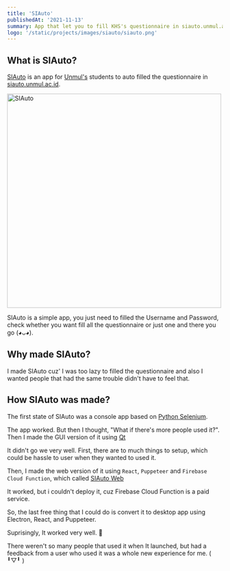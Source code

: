 ```yaml
---
title: 'SIAuto'
publishedAt: '2021-11-13'
summary: App that let you to fill KHS's questionnaire in siauto.unmul.ac.id
logo: '/static/projects/images/siauto/siauto.png'
---
```


## What is SIAuto?

[SIAuto](https://siauto.dalamkotak.com) is an app for [Unmul's](https://unmul.ac.id) students to auto filled the questionnaire in [siauto.unmul.ac.id](https://sia.unmul.ac.id).

<Image
  src="/static/projects/images/siauto/siauto-app.png"
  width="500"
  height="500"
  alt="SIAuto"
  prority
/>

SIAuto is a simple app, you just need to filled the Username and Password, check whether you want fill all the questionnaire or just one
and there you go (◕ᴗ◕).

## Why made SIAuto?

I made SIAuto cuz' I was too lazy to filled the questionnaire and also I wanted people that had the same trouble didn't have to feel that.

## How SIAuto was made?

The first state of SIAuto was a console app based on [Python Selenium](https://github.com/oktoala/siauto-fill-kuesioner).

The app worked. But then I thought, "What if there's more people used it?". Then I made the GUI version of it using [Qt](https://doc.qt.io/qtforpython/)

It didn't go we very well. First, there are to much things to setup, which could be hassle to user when they wanted to used it.

Then, I made the web version of it using `React`, `Puppeteer` and `Firebase Cloud Function`, which called [SIAuto Web](https://github.com/oktoala/sia-auto-web)

It worked, but i couldn't deploy it, cuz Firebase Cloud Function is a paid service.

So, the last free thing that I could do is convert it to desktop app using Electron, React, and Puppeteer.

Suprisingly, It worked very well. 🥳

There weren't so many people that used it when It launched, but had a feedback from a user who used it was a whole new experience for me. ( ╹▽╹ )













